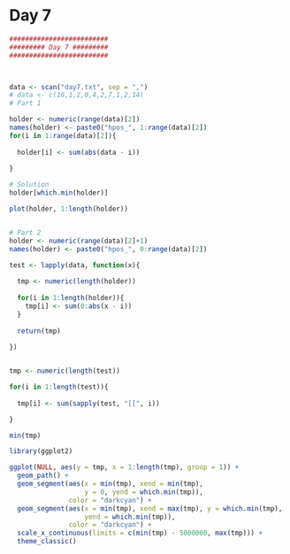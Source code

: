 
# Day 7

```r
#########################
######### Day 7 #########
#########################



data <- scan("day7.txt", sep = ",")
# data <- c(16,1,2,0,4,2,7,1,2,14)
# Part 1

holder <- numeric(range(data)[2])
names(holder) <- paste0("hpos_", 1:range(data)[2])
for(i in 1:range(data)[2]){
  
  holder[i] <- sum(abs(data - i))
  
}

# Solution
holder[which.min(holder)]

plot(holder, 1:length(holder))


# Part 2
holder <- numeric(range(data)[2]+1)
names(holder) <- paste0("hpos_", 0:range(data)[2])

test <- lapply(data, function(x){
  
  tmp <- numeric(length(holder))
  
  for(i in 1:length(holder)){
    tmp[i] <- sum(0:abs(x - i))
  }
  
  return(tmp)
  
})


tmp <- numeric(length(test))

for(i in 1:length(test)){
  
  tmp[i] <- sum(sapply(test, "[[", i))

}

min(tmp)

library(ggplot2)

ggplot(NULL, aes(y = tmp, x = 1:length(tmp), group = 1)) +
  geom_path() +
  geom_segment(aes(x = min(tmp), xend = min(tmp), 
                   y = 0, yend = which.min(tmp)), 
               color = "darkcyan") +
  geom_segment(aes(x = min(tmp), xend = max(tmp), y = which.min(tmp), 
                   yend = which.min(tmp)),
               color = "darkcyan") +
  scale_x_continuous(limits = c(min(tmp) - 5000000, max(tmp))) +
  theme_classic()

```